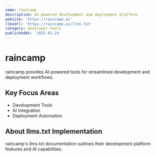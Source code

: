 ```yaml
---
name: raincamp
description: AI-powered development and deployment platform
website: 'https://raincamp.ai'
llmsUrl: 'https://raincamp.ai/llms.txt'
category: developer-tools
publishedAt: '2025-02-24'
---
```


# raincamp

raincamp provides AI-powered tools for streamlined development and deployment workflows.

## Key Focus Areas

- Development Tools
- AI Integration
- Deployment Automation

## About llms.txt Implementation

raincamp's llms.txt documentation outlines their development platform features and AI capabilities.
